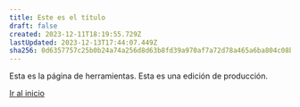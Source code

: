 ```yaml
---
title: Este es el título
draft: false
created: 2023-12-11T18:19:55.729Z
lastUpdated: 2023-12-13T17:44:07.449Z
sha256: 0d6357757c25b0b24a74a256d8d63b8fd39a970af7a72d78a465a6ba804c08b1
---
```

<Box>
  Esta es la página de herramientas. Esta es una edición de producción.

  [Ir al inicio](/pages/home "Home")
</Box>
